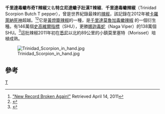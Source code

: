 {{Infobox cultivar
| name = 特立尼達蠍子壯漢T辣椒
| image = Pots of Trinidad Scorpion.jpg
| image_caption  = 特立尼達蠍子壯漢T辣椒豆莢
| species = ''[[Capsicum_chinense|Capsicum chinense]]'' 
| breeder = Butch Taylor
| hybrid = [https://en.wikipedia.org/wiki/Trinidad_Moruga_scorpion 特立尼達莫魯加蠍子辣椒]
| origin = [[密西西比州|密西西比州]][[克羅斯比|克羅斯比]]
| module = {{Infobox pepper
| embed = yes
| heat = Exceptionally hot
| scoville = 500,000 - 1,463,700
}}
}}

'''千里達毒蠍布奇T辣椒'''又名'''特立尼達蠍子壯漢T辣椒'''、'''千里達毒蠍辣椒'''（Trinidad Scorpion Butch T pepper），曾是世界紀錄最辣的[[辣椒|辣椒]]，該記錄在2012年被[[卡羅萊納死神|卡羅萊納死神]]超越。<ref>[http://iloveitspicy.com/2011/03/22/new-record-broken-again/ "New Record Broken Again!"] {{Wayback|url=http://iloveitspicy.com/2011/03/22/new-record-broken-again/ |date=20160517212927 }} Retrieved April 14, 2011</ref><ref>{{Cite web |url=http://www.guinnessworldrecords.com/records-1/hottest-chili/ |title="Guinness World Records" |access-date=2012-11-27 |archive-date=2012-07-28 |archive-url=https://web.archive.org/web/20120728092349/http://www.guinnessworldrecords.com/records-1/hottest-chili/ |dead-url=no }}</ref>它是[[黃燈籠辣椒|黃燈籠辣椒]]的一種，是[https://en.wikipedia.org/wiki/Trinidad_Moruga_scorpion 千里達莫魯加毒蠍辣椒] {{Wayback|url=https://en.wikipedia.org/wiki/Trinidad_Moruga_scorpion |date=20210420031643 }}的一個衍生種。有146萬個[[史高維爾指標|史高維爾指標]]（SHU），更勝[[娜迦毒蛇|娜迦毒蛇]]（Naga Viper）的138萬個SHU。<ref>{{Cite web |url=http://hk.news.yahoo.com/article/110425/4/nzdu.html |title=世上最勁辣椒 烹調需穿防化衣 |access-date=2011-04-26 |archive-date=2011-04-29 |archive-url=https://web.archive.org/web/20110429235026/http://hk.news.yahoo.com/article/110425/4/nzdu.html |dead-url=no }}</ref>這批辣椒2011年初在[[悉尼|悉尼]]以北約89公里的小鎮莫里塞特（Morisset）培植成熟。

[[File:Trinidad_Scorpion_in_hand.jpg|thumb]]

== 參考 ==
{{reflist}}

{{辣椒品種}}

{{Plant-stub}}
[[Category:辣椒|T]]
